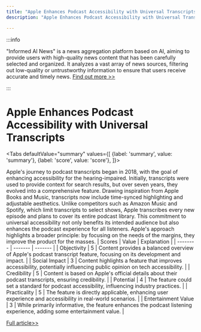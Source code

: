 ```yaml
---
title: "Apple Enhances Podcast Accessibility with Universal Transcripts"
description: "Apple Enhances Podcast Accessibility with Universal Transcripts"

---
```



:::info

"Informed AI News" is a news aggregation platform based on AI, aiming to provide users with high-quality news content that has been carefully selected and organized. It analyzes a vast array of news sources, filtering out low-quality or untrustworthy information to ensure that users receive accurate and timely news.  [Find out more >>](/)

:::

# Apple Enhances Podcast Accessibility with Universal Transcripts


<Tabs
	defaultValue="summary"
	values={[
	{label: 'summary', value: 'summary'},
	{label: 'score', value: 'score'},
]}>
<TabItem value="summary">


Apple's journey to podcast transcripts began in 2018, with the goal of enhancing accessibility for the hearing-impaired. Initially, transcripts were used to provide context for search results, but over seven years, they evolved into a comprehensive feature. Drawing inspiration from Apple Books and Music, transcripts now include time-synced highlighting and adjustable aesthetics. Unlike competitors such as Amazon Music and Spotify, which limit transcripts to select shows, Apple transcribes every new episode and plans to cover its entire podcast library. This commitment to universal accessibility not only benefits its intended audience but also enhances the podcast experience for all listeners. Apple's approach highlights a broader principle: by focusing on the needs of the margins, they improve the product for the masses.
</TabItem>
<TabItem value="score">
	| Scores     | Value   | Explanation |
	| -------- | ------- | ------- |
	| Objectivity  | 5    | Content provides a balanced overview of Apple's podcast transcript feature, focusing on its development and impact.    |
	| Social Impact | 3     | Content highlights a feature that improves accessibility, potentially influencing public opinion on tech accessibility.    |
	| Credibility    | 5    | Content is based on Apple's official details about their podcast transcripts, ensuring credibility.    |
	| Potential    | 4    | The feature could set a standard for podcast accessibility, influencing industry practices.    |
	| Practicality    | 5    | The feature is directly applicable, enhancing user experience and accessibility in real-world scenarios.    |
	| Entertainment Value    | 3    | While primarily informative, the feature enhances the podcast listening experience, adding some entertainment value.    |
</TabItem>
</Tabs>

[Full article>>](https://appleinsider.com/articles/24/06/17/apple-details-how-the-apple-podcast-transcripts-came-to-be)
